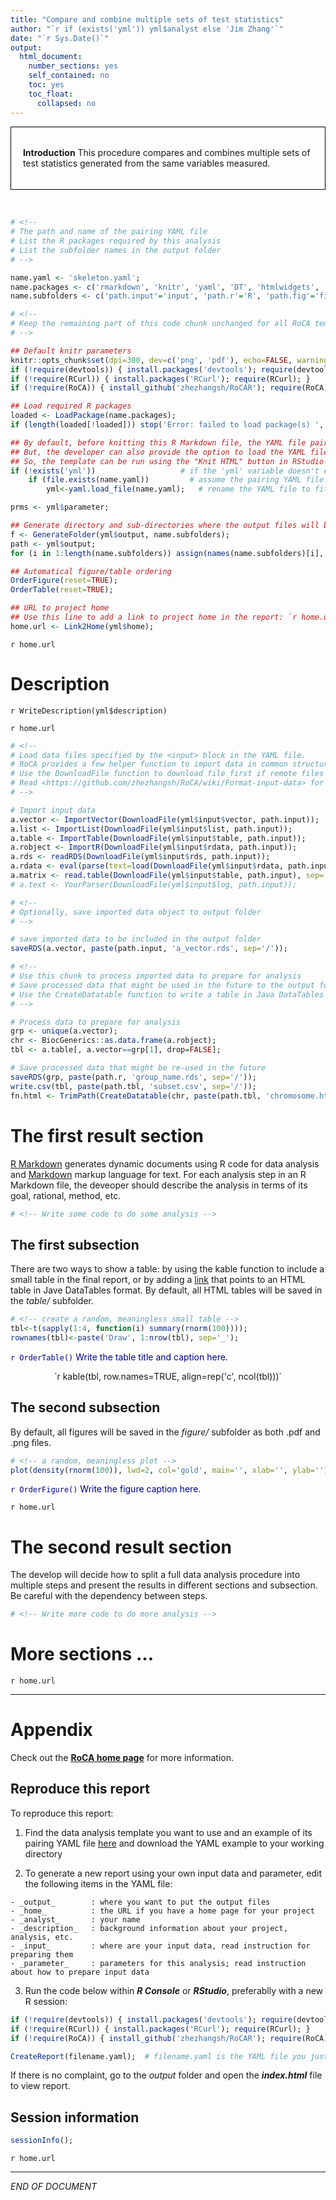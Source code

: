 ```yaml
---
title: "Compare and combine multiple sets of test statistics"
author: "`r if (exists('yml')) yml$analyst else 'Jim Zhang'`"
date: "`r Sys.Date()`"
output:
  html_document:
    number_sections: yes
    self_contained: no
    toc: yes
    toc_float:
      collapsed: no
---
```


<div style="border:black 1px solid; padding: 0.5cm 0.5cm">
**Introduction** This procedure compares and combines multiple sets of test statistics generated from the same variables measured. 

</div>

&nbsp;

```r
# <!-- 
# The path and name of the pairing YAML file
# List the R packages required by this analysis
# List the subfolder names in the output folder
# -->

name.yaml <- 'skeleton.yaml'; 
name.packages <- c('rmarkdown', 'knitr', 'yaml', 'DT', 'htmlwidgets', 'GenomicRanges', 'RoCA', 'awsomics'); 
name.subfolders <- c('path.input'='input', 'path.r'='R', 'path.fig'='figure', 'path.tbl'='table'); # <full.path.to.subfolder>=<subfolder.name>

# <!-- 
# Keep the remaining part of this code chunk unchanged for all RoCA templates, k.
# -->

## Default knitr parameters
knitr::opts_chunk$set(dpi=300, dev=c('png', 'pdf'), echo=FALSE, warning=FALSE, message=FALSE);
if (!require(devtools)) { install.packages('devtools'); require(devtools); }
if (!require(RCurl)) { install.packages('RCurl'); require(RCurl); }
if (!require(RoCA)) { install_github('zhezhangsh/RoCAR'); require(RoCA); }

## Load required R packages
loaded <- LoadPackage(name.packages);
if (length(loaded[!loaded])) stop('Error: failed to load package(s) ', paste(names(loaded[!loaded]), collapse=', '));

## By default, before knitting this R Markdown file, the YAML file pairing it has been loaded.
## But, the developer can also provide the option to load the YAML file on the fly.
## So, the template can be run using the "Knit HTML" button in RStudio
if (!exists('yml'))                   # if the 'yml' variable doesn't exist yet, create it by loading the YAML file
	if (file.exists(name.yaml))         # assume the pairing YAML file exists in the current folder with the same name
		yml<-yaml.load_file(name.yaml);   # rename the YAML file to fit this template

prms <- yml$parameter;

## Generate directory and sub-directories where the output files will be
f <- GenerateFolder(yml$output, name.subfolders);
path <- yml$output;
for (i in 1:length(name.subfolders)) assign(names(name.subfolders)[i], f[name.subfolders[i]]); 

## Automatical figure/table ordering
OrderFigure(reset=TRUE);
OrderTable(reset=TRUE);

## URL to project home
## Use this line to add a link to project home in the report: `r home.url`
home.url <- Link2Home(yml$home);
```

`r home.url` <!-- plug this line anywhere you want to add a link to the project home page in the report -->

<!--
This whole section is dedicated to the <description> block in the YAML file.
Each key-value pair in that block will be written out as a subsection. 
Keep it unchanged for all RoCA templates
-->

# Description

`r WriteDescription(yml$description)`

`r home.url`

```r
# <!--
# Load data files specified by the <input> block in the YAML file.
# RoCA provides a few helper function to import data in common structures and file types.
# Use the DownloadFile function to download file first if remote files are acceptable.
# Read <https://github.com/zhezhangsh/RoCA/wiki/Format-input-data> for more information. 
# -->

# Import input data 
a.vector <- ImportVector(DownloadFile(yml$input$vector, path.input));         # Import a vector-like data object saved in acceptable file types
a.list <- ImportList(DownloadFile(yml$input$list, path.input));               # Import a list-like data object saved in acceptable file types
a.table <- ImportTable(DownloadFile(yml$input$table, path.input));            # Import a table-like data object saved in acceptable file types
a.robject <- ImportR(DownloadFile(yml$input$rdata, path.input));              # Import any R object saved in an .rds, .rdata or .rda file
a.rds <- readRDS(DownloadFile(yml$input$rds, path.input));                    # Import any R object saved in an .rds file
a.rdata <- eval(parse(text=load(DownloadFile(yml$input$rdata, path.input)))); # Import any R object saved in an .rdata or .rda file
a.matrix <- read.table(DownloadFile(yml$input$table, path.input), sep='\t');  # Import using basic R functions (read.csv, readLine, etc.)  
# a.text <- YourParser(DownloadFile(yml$input$log, path.input));              # Import a text file using your own parser

# <!--
# Optionally, save imported data object to output folder
# -->

# save imported data to be included in the output folder
saveRDS(a.vector, paste(path.input, 'a_vector.rds', sep='/')); 
```

```r
# <!--
# Use this chunk to process imported data to prepare for analysis
# Save processed data that might be used in the future to the output folder or subfolders
# Use the CreateDatatable function to write a table in Java DataTables format into an HTML file
# -->

# Process data to prepare for analysis
grp <- unique(a.vector); 
chr <- BiocGenerics::as.data.frame(a.robject); 
tbl <- a.table[, a.vector==grp[1], drop=FALSE]; 

# Save processed data that might be re-used in the future 
saveRDS(grp, paste(path.r, 'group_name.rds', sep='/')); 
write.csv(tbl, paste(path.tbl, 'subset.csv', sep='/')); 
fn.html <- TrimPath(CreateDatatable(chr, paste(path.tbl, 'chromosome.html', sep='/')));  # <!-- TrimPath function removes the path -->
```

# The first result section <!-- Change section title -->

<!-- replace this paragraph in your template -->
[R Markdown](http://rMarkdown.rstudio.com) generates dynamic documents using R code for data analysis and [Markdown](https://daringfireball.net/projects/markdown) markup language for text. For each analysis step in an R Markdown file, the deveoper should describe the analysis in terms of its goal, rational, method, etc.

<!-- this is a silent code chunk that does some analysis but will not be written into the report -->
```r
# <!-- Write some code to do some analysis -->
```

## The first subsection <!-- Change subsection title -->

<!-- replace this paragraph in your template -->
There are two ways to show a table: by using the kable function to include a small table in the final report, or by adding a [link](table/`r fn.html`) that points to an HTML table in Jave DataTables format. By default, all HTML tables will be saved in the _table/_ subfolder.

<!-- this is a code chunk that prepares for a summary table to be included in the report -->
```r
# <!-- create a random, meaningless small table -->
tbl<-t(sapply(1:4, function(i) summary(rnorm(100)))); 
rownames(tbl)<-paste('Draw', 1:nrow(tbl), sep='_'); 
```

<div style="color:darkblue">
`r OrderTable()` Write the table title and caption here.
</div>

<div align='center'"> 
`r kable(tbl, row.names=TRUE, align=rep('c', ncol(tbl)))`
</div>

## The second subsection <!-- Change subsection title -->

<!-- replace this paragraph in your template -->
By default, all figures will be saved in the _figure/_ subfolder as both .pdf and .png files.

<!-- this is a code chunk that will generate a plot to be written into the report -->
```r
# <!-- a random, meaningless plot -->
plot(density(rnorm(100)), lwd=2, col='gold', main='', xlab='', ylab=''); 
```

<div style="color:darkblue">
`r OrderFigure()` Write the figure caption here. 
</div>

`r home.url`

# The second result section <!-- Change section title -->

<!-- replace this paragraph in your template -->
The develop will decide how to split a full data analysis procedure into multiple steps and present the results in different sections and subsection. Be careful with the dependency between steps. 

<!-- this is a silent code chunk that does some analysis but will not be written into the report -->
```r
# <!-- Write more code to do more analysis -->
```

# More sections ...

`r home.url`

***

<!-- Keep this section unchanged for all RoCA templates -->
# Appendix 

Check out the **[RoCA home page](http://zhezhangsh.github.io/RoCA)** for more information.  

## Reproduce this report

To reproduce this report: 

  1. Find the data analysis template you want to use and an example of its pairing YAML file  [here](https://github.com/zhezhangsh/RoCA/wiki/Templates-and-examples) and download the YAML example to your working directory

  2. To generate a new report using your own input data and parameter, edit the following items in the YAML file:

    - _output_        : where you want to put the output files
    - _home_          : the URL if you have a home page for your project
    - _analyst_       : your name
    - _description_   : background information about your project, analysis, etc.
    - _input_         : where are your input data, read instruction for preparing them
    - _parameter_     : parameters for this analysis; read instruction about how to prepare input data

  3. Run the code below within ***R Console*** or ***RStudio***, preferablly with a new R session:

```r
if (!require(devtools)) { install.packages('devtools'); require(devtools); }
if (!require(RCurl)) { install.packages('RCurl'); require(RCurl); }
if (!require(RoCA)) { install_github('zhezhangsh/RoCAR'); require(RoCA); }

CreateReport(filename.yaml);  # filename.yaml is the YAML file you just downloaded and edited
```

If there is no complaint, go to the _output_ folder and open the ***index.html*** file to view report. 

## Session information

```r
sessionInfo(); 
```

`r home.url`

***
_END OF DOCUMENT_
